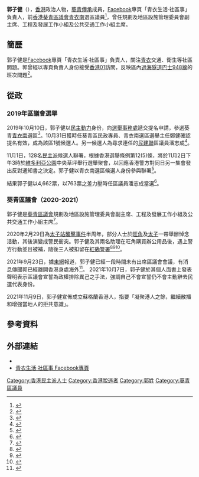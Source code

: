 {{Infobox_officeholder
| name            = 郭子健
| native_name = Daniel Kwok Tsz-kin 
| native_name_lang = en
| honorific-suffix = 
| image           = Five Constituencies Referendum web-program 10.JPG
| image_caption   = 郭子健(左三)
| width           = 
| sex             = 男
| office          = [[葵青區議會|葵青區議會]]議員
| constituency    = [[青衣南|青衣南]]
| term_start      = 2020年1月1日
| term_end        = 2021年10月7日
| predecessor     = [[潘志成|潘志成]]
| successor       = (懸空)
| majority = [[2019年香港區議會選舉|2019年]]：4,662 (54.46%)
| nationality     = {{BNO}}
| date of birth   = 
| place of birth  = {{HKG-1959}}
| party           = [[葵青傳承|葵青傳承]]
| residence       = {{SCO}}
| profession      = 
| educate = 
| website         = {{facebook|tydanieljai}}
}}
'''郭子健'''（{{lang-en|Daniel Kwok Tsz-kin}}），[[香港|香港]]政治人物，[[葵青傳承|葵青傳承]]成員，[[Facebook|Facebook]]專頁「青衣生活·社區事」負責人，前[[香港|香港]][[葵青區議會|葵青區議會]][[青衣南|青衣南]]選區議員<ref>{{Cite web |url=https://www.districtcouncils.gov.hk/kwt/tc_chi/members/info/dc_member_list_detail.php?member_id=2834 |title=葵青區議會 - 葵青區議會議員資料 郭子健先生 |access-date=2020-08-26 |language=zh-hk |date=2020-06-29 |work=[[葵青區議會|葵青區議會]] |archive-date=2020-08-27 |archive-url=https://web.archive.org/web/20200827064358/https://www.districtcouncils.gov.hk/kwt/tc_chi/members/info/dc_member_list_detail.php?member_id=2834 |dead-url=no }}</ref>，曾任規劃及地區設施管理委員會副主席、工程及發展工作小組及公共交通工作小組主席。

== 簡歷 ==
郭子健是[[Facebook|Facebook]]專頁「青衣生活·社區事」負責人，關注[[青衣島|青衣]]交通、衛生等社區問題。郭曾經以專頁負責人身份接受[[香港01|香港01]]訪問，反映區內[[過海隧道巴士948線|過海隧道巴士948線]]的班次問題<ref>{{cite web |author1=李智智 |title=【青衣島民】948巴士被批疏落又脫班　島民要求轉全日服務 |url=https://www.hk01.com/18%E5%8D%80%E6%96%B0%E8%81%9E/295304/%E9%9D%92%E8%A1%A3%E5%B3%B6%E6%B0%91-948%E5%B7%B4%E5%A3%AB%E8%A2%AB%E6%89%B9%E7%96%8F%E8%90%BD%E5%8F%88%E8%84%AB%E7%8F%AD-%E5%B3%B6%E6%B0%91%E8%A6%81%E6%B1%82%E8%BD%89%E5%85%A8%E6%97%A5%E6%9C%8D%E5%8B%99 |accessdate=2020-08-26 |language=zh-hk |date=2020-08-27 |archive-date=2019-07-23 |archive-url=https://web.archive.org/web/20190723170830/https://www.hk01.com/18%E5%8D%80%E6%96%B0%E8%81%9E/295304/%E9%9D%92%E8%A1%A3%E5%B3%B6%E6%B0%91-948%E5%B7%B4%E5%A3%AB%E8%A2%AB%E6%89%B9%E7%96%8F%E8%90%BD%E5%8F%88%E8%84%AB%E7%8F%AD-%E5%B3%B6%E6%B0%91%E8%A6%81%E6%B1%82%E8%BD%89%E5%85%A8%E6%97%A5%E6%9C%8D%E5%8B%99 |dead-url=yes }}</ref>。

== 從政 ==
=== 2019年區議會選舉 ===
2019年10月10日，郭子健以[[民主動力|民主動力]]身份，向[[選舉事務處|選舉事務處]]遞交提名申請，參選葵青[[青衣南|青衣南]]選區<ref>{{cite web |author1=選舉事務處 |title=2019年區議會一般選舉提名 - 葵青區 |url=https://www.elections.gov.hk/dc2019/pdf/nomination/KwaiTsing_20191018_c.pdf |accessdate=2020-08-26 |date=2019-10-17 |language=zh-hk |archive-date=2020-08-12 |archive-url=https://web.archive.org/web/20200812153123/https://www.elections.gov.hk/dc2019/pdf/nomination/KwaiTsing_20191018_c.pdf |dead-url=no }}</ref>。10月31日獲時任葵青區民政專員、青衣南選區選舉主任鄭健確認提名有效，成為該區1號候選人。另一候選人為尋求連任的[[民建聯|民建聯]]區議員潘志成<ref>{{cite journal |author1=香港特別行政區政府 |title=選舉管理委員會（選舉程序）（區議會）規例（第541F章）（第22條）有效提名的公告 區議會一般選舉 葵青區議會 青衣南選區 |journal=號外：香港特別行政區政府憲報 |date=2019-10-31 |volume=23 |issue=47 |page=第492號公告 |url=https://www.gld.gov.hk/egazette/pdf/20192347e/cgn20192347492.pdf |accessdate=2020-08-26 |language=zh-hk |archive-date=2020-08-27 |archive-url=https://web.archive.org/web/20200827053805/https://www.gld.gov.hk/egazette/pdf/20192347e/cgn20192347492.pdf |dead-url=no }}</ref>。

11月1日，128名[[民主派_(香港)|民主派]]候選人聯署，根據香港選舉條例第12(5)條，將於11月2日下午3時於[[維多利亞公園|維多利亞公園]]中央草坪舉行選舉聚會，以回應香港警方對同日另一集會發出反對通知書之決定。郭子健以青衣南選區候選人身份參與聯署<ref>{{cite news |title=民主派 128 區選候選人宣布　11.2 維園辦選舉聚會　促警勿阻撓 |url=https://www.thestandnews.com/politics/%E6%B0%91%E4%B8%BB%E6%B4%BE-128-%E5%8D%80%E9%81%B8%E5%80%99%E9%81%B8%E4%BA%BA%E5%AE%A3%E5%B8%83-11-2-%E7%B6%AD%E5%9C%92%E8%BE%A6%E9%81%B8%E8%88%89%E8%81%9A%E6%9C%83-%E4%BF%83%E8%AD%A6%E5%8B%BF%E9%98%BB%E6%92%93/ |accessdate=2020-08-26 |agency=立場新聞 |date=2019-01-11 |language=zh-hk |archive-date=2020-08-28 |archive-url=https://web.archive.org/web/20200828042537/https://www.thestandnews.com/politics/%E6%B0%91%E4%B8%BB%E6%B4%BE-128-%E5%8D%80%E9%81%B8%E5%80%99%E9%81%B8%E4%BA%BA%E5%AE%A3%E5%B8%83-11-2-%E7%B6%AD%E5%9C%92%E8%BE%A6%E9%81%B8%E8%88%89%E8%81%9A%E6%9C%83-%E4%BF%83%E8%AD%A6%E5%8B%BF%E9%98%BB%E6%92%93/ |dead-url=no }}</ref>。

結果郭子健以4,662票，以763票之差力壓時任區議員潘志成當選<ref>{{cite journal |author1=香港特別行政區政府 |title=選舉管理委員會(選舉程序) (區議會)規例 選舉結果公告 區議會一般選舉 葵青區議會 青衣南選區 |journal=香港特別行政區政府憲報 |date=2019-11-29 |volume=23 |issue=48 |page=第7724號公告 |url=https://www.gld.gov.hk/egazette/pdf/20192348/cgn201923487724.pdf |accessdate=2020-08-26 |language=zh-hk |archive-date=2020-08-27 |archive-url=https://web.archive.org/web/20200827054249/https://www.gld.gov.hk/egazette/pdf/20192348/cgn201923487724.pdf |dead-url=no }}</ref>。

{{Election box begin | title=[[2019年香港區議會選舉結果#葵青區|2019年葵青區議會選舉]]青衣南選區}}
{{Election box candidate with party link
  |政黨      = 葵青傳承
  |編號      = ①
  |候選人    = [[郭子健_(區議員)|郭子健]]
  |票數      = '''4,662'''
  |百分比    = '''54.46'''
  |增減      = 
  |當選      = yes
}}
{{Election box candidate with party link
  |政黨      = 民建聯
  |編號      = ②
  |候選人    = [[潘志成|潘志成]]
  |票數      = 3,899
  |百分比    = 45.54
  |增減      = -20.48
}}
{{Election box majority|
  |票數      = 763
  |百分比 =  8.91
}}
{{Election box end}}

=== 葵青區議會（2020-2021）===
郭子健是[[葵青區議會|葵青區議會]]規劃及地區設施管理委員會副主席、工程及發展工作小組及公共交通工作小組主席<ref>{{cite web |title=葵青區議會 - 葵青區議會議員資料 郭子健先生 |url=https://www.districtcouncils.gov.hk/kwt/tc_chi/members/info/dc_member_list_detail.php?member_id=2834 |accessdate=2020-08-26 |language=zh-hk |date=2020-06-29 |work=[[葵青區議會|葵青區議會]] |archive-date=2020-08-27 |archive-url=https://web.archive.org/web/20200827064358/https://www.districtcouncils.gov.hk/kwt/tc_chi/members/info/dc_member_list_detail.php?member_id=2834 |dead-url=no }}</ref>。

2020年2月29日為[[太子站襲擊事件|太子站襲擊事件]]半周年，部分人士於[[旺角|旺角]]及[[太子_(香港)|太子]]一帶舉辦悼念活動，其後演變成警民衝突。郭子健及其兩名助理在旺角購買辦公用品後，遇上警方行動並且被補，隨後三人被扣留在[[紅磡警署|紅磡警署]]<ref>{{cite web |title=葵青區議員郭子健及其助理被捕 |url=https://www.facebook.com/StandForKwaiTsing/posts/1589452191208353 |website=葵青傳承 Facebook專頁 |accessdate=2020-08-26 |language=zh-hk |date=2020-03-01 |archive-date=2020-08-27 |archive-url=https://web.archive.org/web/20200827054749/https://www.facebook.com/StandForKwaiTsing/posts/1589452191208353 |dead-url=yes }}</ref><ref>{{cite news |author1=楊婉婷 |title=【8.31半周年】區議員郭子健被捕　葵青傳承﹕買辦公物品後被捕 |url=https://www.hk01.com/%E7%AA%81%E7%99%BC/441864/8-31%E5%8D%8A%E5%91%A8%E5%B9%B4-%E5%8D%80%E8%AD%B0%E5%93%A1%E9%83%AD%E5%AD%90%E5%81%A5%E8%A2%AB%E6%8D%95-%E8%91%B5%E9%9D%92%E5%82%B3%E6%89%BF-%E8%B2%B7%E8%BE%A6%E5%85%AC%E7%89%A9%E5%93%81%E5%BE%8C%E8%A2%AB%E6%8D%95 |accessdate=2020-08-26 |agency=香港01 |date=2020-03-01 |language=zh-hk |archive-date=2020-08-27 |archive-url=https://web.archive.org/web/20200827055012/https://www.hk01.com/%E7%AA%81%E7%99%BC/441864/8-31%E5%8D%8A%E5%91%A8%E5%B9%B4-%E5%8D%80%E8%AD%B0%E5%93%A1%E9%83%AD%E5%AD%90%E5%81%A5%E8%A2%AB%E6%8D%95-%E8%91%B5%E9%9D%92%E5%82%B3%E6%89%BF-%E8%B2%B7%E8%BE%A6%E5%85%AC%E7%89%A9%E5%93%81%E5%BE%8C%E8%A2%AB%E6%8D%95 |dead-url=yes }}</ref><ref>{{cite news |title=葵青傳承﹕區議員郭子健旺角買辦公物品後被捕 |url=https://hd.stheadline.com/news/realtime/hk/1712952/%E5%8D%B3%E6%99%82-%E6%B8%AF%E8%81%9E-%E8%91%B5%E9%9D%92%E5%82%B3%E6%89%BF%EF%B9%95%E5%8D%80%E8%AD%B0%E5%93%A1%E9%83%AD%E5%AD%90%E5%81%A5%E6%97%BA%E8%A7%92%E8%B2%B7%E8%BE%A6%E5%85%AC%E7%89%A9%E5%93%81%E5%BE%8C%E8%A2%AB%E6%8D%95 |accessdate=2020-08-26 |agency=頭條日報 |date=2020-03-01 |language=zh-hk |archive-date=2020-08-27 |archive-url=https://web.archive.org/web/20200827055136/https://hd.stheadline.com/news/realtime/hk/1712952/%E5%8D%B3%E6%99%82-%E6%B8%AF%E8%81%9E-%E8%91%B5%E9%9D%92%E5%82%B3%E6%89%BF%EF%B9%95%E5%8D%80%E8%AD%B0%E5%93%A1%E9%83%AD%E5%AD%90%E5%81%A5%E6%97%BA%E8%A7%92%E8%B2%B7%E8%BE%A6%E5%85%AC%E7%89%A9%E5%93%81%E5%BE%8C%E8%A2%AB%E6%8D%95 |dead-url=no }}</ref>。

2021年9月23日，據[[東網|東網]]報道，郭子健已經一段時間未有出席區議會會議，有消息傳聞郭已經離開香港身處海外<ref>{{Cite news|url=https://hk.on.cc/hk/bkn/cnt/news/20210923/mobile/bkn-20210923173809322-0923_00822_001.html?eventPath=hk_news&eventID=402883474eba8256014ebfd17f772349|title=政Whats噏：東區下月補選主席　泛民建制人數平手或需抽籤|accessdate=2021-09-26|archive-date=2021-09-26|archive-url=https://web.archive.org/web/20210926105720/https://hk.on.cc/hk/bkn/cnt/news/20210923/mobile/bkn-20210923173809322-0923_00822_001.html?eventPath=hk_news&eventID=402883474eba8256014ebfd17f772349|dead-url=no}}</ref>。
2021年10月7日，郭子健於其個人面書上發表聲明表示區議會宣誓為政權排除異己之手法，強調自己不會宣誓仍不會主動辭去民選代表身份。

2021年11月9日，郭子健宣佈成立蘇格蘭香港人，指要「凝聚港人之餘，繼續散播和增強當地人的拒共意識」。

== 參考資料 ==
{{Reflist}}

== 外部連結 ==
*{{facebook|tydanieljai}}
*[https://www.facebook.com/TSINGLukStreetTsingyi 青衣生活·社區事 Facebook專頁]

{{s-start}}
{{s-par}}
{{s-before|[[潘志成|潘志成]]}}
{{s-title|[[葵青區議會|葵青區議會]]<br>{{small|[[青衣南|青衣南]]選區區議員}}|2020年1月1日— 2021年10月7日}}
{{s-after|懸空}}
{{end}}

[[Category:香港民主派人士|Category:香港民主派人士]]
[[Category:香港脫逃者|Category:香港脫逃者]]
[[Category:郭姓|Category:郭姓]]
[[Category:葵青區議員|Category:葵青區議員]]